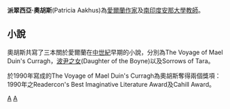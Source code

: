 '''派翠西亞·奧胡斯'''(Patricia Aakhus)為[[愛爾蘭|愛爾蘭]][[作家|作家]]及[[南印度安那大學|南印度安那大學]][[教師|教師]]。

==小說==
奧胡斯共寫了三本關於愛爾蘭在[[中世紀|中世紀]]早期的小說，分別為The Voyage of Mael Duin's Curragh，[[波尹之女|波尹之女]](Daughter of the Boyne)以及Sorrows of Tara。

於1990年寫成的The Voyage of Mael Duin's Curragh為奧胡斯奪得兩個獎項：1990年之Readercon's Best Imaginative Literature Award及Cahill Award。

{{Authority control}}
[[Category:愛爾蘭作家|A]]
[[Category:加利福尼亞大學聖塔克魯茲分校校友|A]]